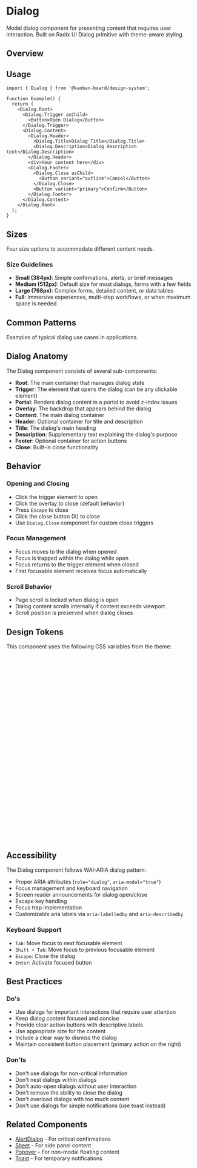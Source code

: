 
<Meta of={DialogStories} />

# Dialog

Modal dialog component for presenting content that requires user interaction. Built on Radix UI Dialog primitive with theme-aware styling.

## Overview

<Canvas of={DialogStories.Default} />

<Controls sort="requiredFirst" />

## Usage

```tsx
import { Dialog } from '@kanban-board/design-system';

function Example() {
  return (
    <Dialog.Root>
      <Dialog.Trigger asChild>
        <Button>Open Dialog</Button>
      </Dialog.Trigger>
      <Dialog.Content>
        <Dialog.Header>
          <Dialog.Title>Dialog Title</Dialog.Title>
          <Dialog.Description>Dialog description text</Dialog.Description>
        </Dialog.Header>
        <div>Your content here</div>
        <Dialog.Footer>
          <Dialog.Close asChild>
            <Button variant="outline">Cancel</Button>
          </Dialog.Close>
          <Button variant="primary">Confirm</Button>
        </Dialog.Footer>
      </Dialog.Content>
    </Dialog.Root>
  );
}
```

## Sizes

Four size options to accommodate different content needs.

<Canvas of={DialogStories.Sizes} />

### Size Guidelines

- **Small (384px)**: Simple confirmations, alerts, or brief messages
- **Medium (512px)**: Default size for most dialogs, forms with a few fields
- **Large (768px)**: Complex forms, detailed content, or data tables
- **Full**: Immersive experiences, multi-step workflows, or when maximum space is needed

## Common Patterns

Examples of typical dialog use cases in applications.

<Canvas of={DialogStories.CommonPatterns} />

## Dialog Anatomy

The Dialog component consists of several sub-components:

- **Root**: The main container that manages dialog state
- **Trigger**: The element that opens the dialog (can be any clickable element)
- **Portal**: Renders dialog content in a portal to avoid z-index issues
- **Overlay**: The backdrop that appears behind the dialog
- **Content**: The main dialog container
- **Header**: Optional container for title and description
- **Title**: The dialog's main heading
- **Description**: Supplementary text explaining the dialog's purpose
- **Footer**: Optional container for action buttons
- **Close**: Built-in close functionality

## Behavior

### Opening and Closing

- Click the trigger element to open
- Click the overlay to close (default behavior)
- Press `Escape` to close
- Click the close button (X) to close
- Use `Dialog.Close` component for custom close triggers

### Focus Management

- Focus moves to the dialog when opened
- Focus is trapped within the dialog while open
- Focus returns to the trigger element when closed
- First focusable element receives focus automatically

### Scroll Behavior

- Page scroll is locked when dialog is open
- Dialog content scrolls internally if content exceeds viewport
- Scroll position is preserved when dialog closes

## Design Tokens

This component uses the following CSS variables from the theme:

```css
/* Colors */
--surface
--border
--overlay-backdrop
--text
--text-secondary
--text-tertiary
--surface-hover
--focus-ring

/* Spacing */
--space-1
--space-4
--space-6
--space-8

/* Borders */
--border-width-1
--border-radius-sm
--border-radius-xl

/* Animations */
--duration-fast
--ease-out
--scale-95
--scale-100

/* Shadows */
--shadow-lg

/* Z-index */
--z-overlay
--z-modal
```

## Accessibility

The Dialog component follows WAI-ARIA dialog pattern:

- Proper ARIA attributes (`role="dialog"`, `aria-modal="true"`)
- Focus management and keyboard navigation
- Screen reader announcements for dialog open/close
- Escape key handling
- Focus trap implementation
- Customizable aria labels via `aria-labelledby` and `aria-describedby`

### Keyboard Support

- `Tab`: Move focus to next focusable element
- `Shift + Tab`: Move focus to previous focusable element
- `Escape`: Close the dialog
- `Enter`: Activate focused button

## Best Practices

### Do's

- Use dialogs for important interactions that require user attention
- Keep dialog content focused and concise
- Provide clear action buttons with descriptive labels
- Use appropriate size for the content
- Include a clear way to dismiss the dialog
- Maintain consistent button placement (primary action on the right)

### Don'ts

- Don't use dialogs for non-critical information
- Don't nest dialogs within dialogs
- Don't auto-open dialogs without user interaction
- Don't remove the ability to close the dialog
- Don't overload dialogs with too much content
- Don't use dialogs for simple notifications (use toast instead)

## Related Components

- [AlertDialog](./AlertDialog/AlertDialog.mdx) - For critical confirmations
- [Sheet](./Sheet/Sheet.mdx) - For side panel content
- [Popover](./Popover/Popover.mdx) - For non-modal floating content
- [Toast](./Toast/Toast.mdx) - For temporary notifications
